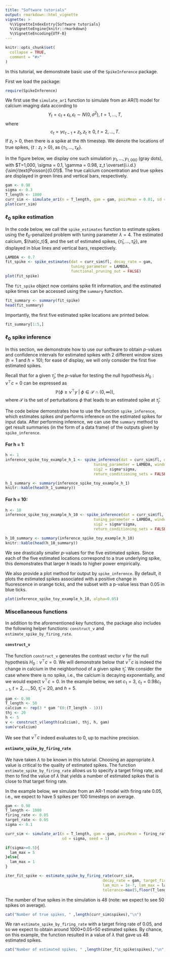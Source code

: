 ```yaml
---
title: "Software tutorials"
output: rmarkdown::html_vignette
vignette: >
  %\VignetteIndexEntry{Software tutorials}
  %\VignetteEngine{knitr::rmarkdown}
  %\VignetteEncoding{UTF-8}
---
```


```r
knitr::opts_chunk$set(
  collapse = TRUE,
  comment = "#>"
)
```

In this tutorial, we demonstrate basic use of the `SpikeInference` package. 

First we load the package:
```r
require(SpikeInference)
```

We first use the `simulate_ar1` function to simulate from an AR(1) model for calcium imaging data according to 
$$Y_t = c_t + \epsilon_t, \epsilon_t \sim N(0, \sigma^2), \; t = 1,\ldots, T,$$ where $$c_t = \gamma  c_{t-1} + z_t, z_t\geq 0,  \; t = 2,\ldots, T.$$ If $z_t>0$, then there is a spike at the $t$th timestep. We denote the locations of true spikes, $\{t:z_t> 0\}$, as $\{\tau_1,\ldots, \tau_K\}$.

In the figure below, we display one such simulation $y_1,\ldots,y_{1,000}$ (gray dots), with  $T=1,000, \sigma = 0.1, \gamma = 0.98, z_t \overset{i.i.d.}{\sim}\text{Poisson}(0.01)$. The true calcium concentration and true spikes are displayed in green lines and vertical bars, respectively.

```r
gam <- 0.98
sigma <- 0.3
T_length <- 1000
curr_sim <- simulate_ar1(n = T_length, gam = gam, poisMean = 0.01, sd = sigma, seed = 2)
plot(curr_sim)
```


### $\ell_0$ spike estimation 
In the code below, we call the `spike_estimates` function to estimate spikes using the $\ell_0$-penalized problem with tuning parameter $\lambda=4$. The estimated calcium, $\hat{c_t}$, and the set of estimated spikes, $\{\hat{\tau}_1,\ldots, \hat{\tau}_{\hat{K}}\}$, are displayed in blue lines and vertical bars, respectively.
```r
LAMBDA <- 0.7
fit_spike <- spike_estimates(dat = curr_sim$fl, decay_rate = gam, 
                             tuning_parameter = LAMBDA, 
                             functional_pruning_out = FALSE)
plot(fit_spike)
```


The `fit_spike` object now contains spike fit information, and the estimated spike times can be accessed using the `summary` function.
```r
fit_summary <- summary(fit_spike)
head(fit_summary)
```

Importantly, the first five estimated spike locations are printed below.
```r
fit_summary[1:5,]
```

### $\ell_0$ spike inference 

In this section, we demonstrate how to use our software to obtain $p$-values and confidence intervals for estimated spikes with 2 different window sizes ($h=1$ and $h=10$); for ease of display, we will only consider the first five estimated spikes.

Recall that for a given $\hat\tau_j$, the $p$-value for testing the null hypothesis $H_0: \nu^\top c = 0$ can be expressed as 
$$\mathbb{P}\left(\phi \geq \nu^\top y \;\middle|\; \phi \in \mathcal{S}\cap(0,\infty)\right),$$
where $\mathcal{S}$ is the set of perturbations $\phi$ that leads to an estimated spike at $\hat\tau_j$. 

The code below demonstrates how to use the function `spike_inference`, which estimates spikes *and* performs inference on the estimated spikes for input data. After performing inference, we can use the `summary` method to get result summaries (in the form of a data frame) of the outputs given by  `spike_inference`. 

#### For h = 1:
```r
h <- 1
inference_spike_toy_example_h_1 <- spike_inference(dat = curr_sim$fl, decay_rate = gam,
                                       tuning_parameter = LAMBDA, window_size = h, 
                                       sig2 = sigma*sigma, 
                                       return_conditioning_sets = FALSE,return_ci = TRUE)

h_1_summary <- summary(inference_spike_toy_example_h_1)
knitr::kable(head(h_1_summary))
```

#### For h = 10:
```r
h <- 10
inference_spike_toy_example_h_10 <- spike_inference(dat = curr_sim$fl, decay_rate = gam,
                                       tuning_parameter = LAMBDA, window_size = h, 
                                       sig2 = sigma*sigma, 
                                       return_conditioning_sets = FALSE,return_ci = TRUE)

h_10_summary <- summary(inference_spike_toy_example_h_10)
knitr::kable(head(h_10_summary))

```

We see drastically smaller $p$-values for the five estimated spikes. Since each of the five estimated locations correspond to a true underlying spike, this demonstrates that larger $h$ leads to higher power empirically.

We also provide a plot method for output by `spike_inference`. By default, it plots the estimated spikes associated with a positive change in fluorescence in orange ticks, and the subset with a p-value less than 0.05 in blue ticks.
```r
plot(inference_spike_toy_example_h_10, alpha=0.05)
```

### Miscellaneous functions
In addition to the aforementioned key functions, the package also includes the following helper functions: `construct_v` and `estimate_spike_by_firing_rate`.

#### `construct_v` 
The function `construct_v` generates the contrast vector $\nu$ for the null hypothesis $H_0:\nu^\top c = 0$. We will demonstrate below that $\nu^\top c$ is indeed the change in calcium in the neighborhood of a given spike $\hat\tau_j$. We consider the case where there is no spike, i.e., the calcium is decaying exponentially, and we would expect $\nu^\top c=0$. In the example below, we set $c_1 = 3$, $c_t = 0.98 c_{t-1}, \; t=2,\ldots, 50$, $\hat\tau_j = 20$, and $h=5$.

```r
gam <- 0.98
T_length <- 50
calcium <- rep(3 * gam ^(0:(T_length - 1)))
thj <- 20
h <- 5
v <- construct_v(length(calcium), thj, h, gam)
sum(v*calcium)
```
We see that $\nu^\top c$ indeed evaluates to 0, up to machine precision.

#### `estimate_spike_by_firing_rate`

We have taken $\lambda$ to be known in this tutorial. Choosing an appropriate $\lambda$ value is critical to the quality of estimated spikes. The function  `estimate_spike_by_firing_rate` allows us to specify a target firing rate, and then to find the value of $\lambda$ that yields a number of estimated spikes that is close to that target firing rate.

In the example below, we simulate from an AR-1 model with firing rate 0.05, i.e., we expect to have 5 spikes per 100 timesteps on average.
```r
gam <- 0.98
T_length <- 1000
firing_rate <- 0.05
target_rate <- 0.05
sigma <- 0.1

curr_sim <- simulate_ar1(n = T_length, gam = gam, poisMean = firing_rate,
                         sd = sigma, seed = 1)

if(sigma>=0.5){
  lam_max = 5
}else{
  lam_max = 1
}

iter_fit_spike <- estimate_spike_by_firing_rate(curr_sim, 
                                           decay_rate = gam, target_firing_rate = target_rate, 
                                           lam_min = 1e-7, lam_max = lam_max, max_iters=10,
                                           tolerance=max(5,floor(T_length*firing_rate*0.05)))
```

The number of true spikes in the simulation is 48 (note: we expect to see 50 spikes on average).
```r
cat("Number of true spikes, " ,length(curr_sim$spikes),"\n")
```

We ran `estimate_spike_by_firing_rate` with a target firing rate of 0.05, and so we expect to obtain around 1000*0.05=50 estimated spikes. By chance, on this example, the function resulted in a value of $\lambda$ that gave us 48 estimated spikes.
```r
cat("Number of estimated spikes, " ,length(iter_fit_spike$spikes),"\n")
```

